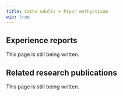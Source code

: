 ---
title: Catha edulis + Piper methysticum
wip: true
---

## Experience reports

This page is still being written.

## Related research publications

This page is still being written.

